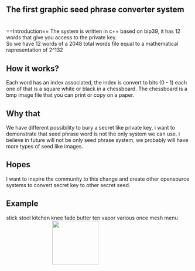 
<h2>The first graphic seed phrase converter system</h2><br>
==Introduction==
The system is written in c++ based on bip39, it has 12 words that give you access to the private key.<br>
So we have 12 words of a 2048 total words file equal to a mathematical rapresentation of 2^132<br>

==How it works?==
Each word has an index associated, the index is convert to bits (0 - 1) each one of that is a square white or black in a chessboard.
The chessboard is a bmp image file that you can print or copy on a paper.

==Why that==
We have different possibility to bury a secret like private key, i want to demonstrate that seed phrase word is not the only system we can use.
i believe in future will not be only seed phrase system, we probably will have more types of seed like images.

==Hopes==
I want to inspire the community to this change and create other opensource systems to convert secret key to other secret seed.

==Example==
stick stool kitchen knee fade butter ten vapor various once mesh menu <br>
<img src="./immagine.bmp" style="width:110px;height:120px;display: block;margin-left: auto;margin-right: auto;width: 50%;" />

